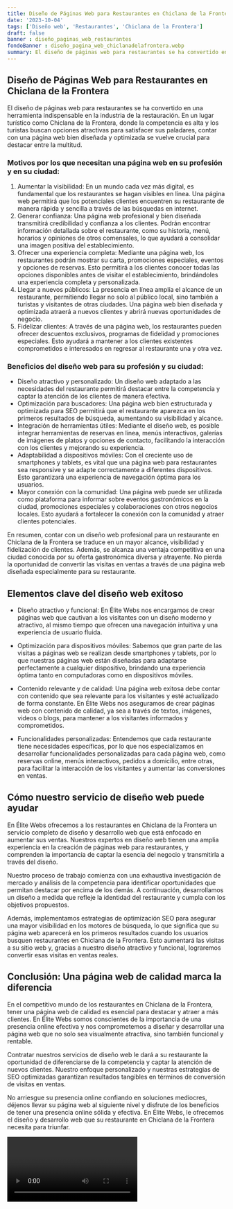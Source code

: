 ```yaml
---
title: Diseño de Páginas Web para Restaurantes en Chiclana de la Frontera
date: '2023-10-04'
tags: ['Diseño web', 'Restaurantes', 'Chiclana de la Frontera']
draft: false
banner : diseño_paginas_web_restaurantes
fondoBanner : diseño_pagina_web_chiclanadelafrontera.webp
summary: El diseño de páginas web para restaurantes se ha convertido en una herramienta indispensable en la industria de la restauración. En un lugar turístico como Chiclana de la Frontera, donde la competencia es alta y los turistas buscan opciones atractivas para satisfacer sus paladares, contar con una página web bien diseñada y optimizada se vuelve crucial para destacar entre la multitud.
---
```


## Diseño de Páginas Web para Restaurantes en Chiclana de la Frontera

El diseño de páginas web para restaurantes se ha convertido en una herramienta indispensable en la industria de la restauración. En un lugar turístico como Chiclana de la Frontera, donde la competencia es alta y los turistas buscan opciones atractivas para satisfacer sus paladares, contar con una página web bien diseñada y optimizada se vuelve crucial para destacar entre la multitud.

### Motivos por los que necesitan una página web en su profesión y en su ciudad:

1. Aumentar la visibilidad: En un mundo cada vez más digital, es fundamental que los restaurantes se hagan visibles en línea. Una página web permitirá que los potenciales clientes encuentren su restaurante de manera rápida y sencilla a través de las búsquedas en internet.
2. Generar confianza: Una página web profesional y bien diseñada transmitirá credibilidad y confianza a los clientes. Podrán encontrar información detallada sobre el restaurante, como su historia, menú, horarios y opiniones de otros comensales, lo que ayudará a consolidar una imagen positiva del establecimiento.
3. Ofrecer una experiencia completa: Mediante una página web, los restaurantes podrán mostrar su carta, promociones especiales, eventos y opciones de reservas. Esto permitirá a los clientes conocer todas las opciones disponibles antes de visitar el establecimiento, brindándoles una experiencia completa y personalizada.
4. Llegar a nuevos públicos: La presencia en línea amplía el alcance de un restaurante, permitiendo llegar no solo al público local, sino también a turistas y visitantes de otras ciudades. Una página web bien diseñada y optimizada atraerá a nuevos clientes y abrirá nuevas oportunidades de negocio.
5. Fidelizar clientes: A través de una página web, los restaurantes pueden ofrecer descuentos exclusivos, programas de fidelidad y promociones especiales. Esto ayudará a mantener a los clientes existentes comprometidos e interesados en regresar al restaurante una y otra vez.

### Beneficios del diseño web para su profesión y su ciudad:

- Diseño atractivo y personalizado: Un diseño web adaptado a las necesidades del restaurante permitirá destacar entre la competencia y captar la atención de los clientes de manera efectiva.
- Optimización para buscadores: Una página web bien estructurada y optimizada para SEO permitirá que el restaurante aparezca en los primeros resultados de búsqueda, aumentando su visibilidad y alcance.
- Integración de herramientas útiles: Mediante el diseño web, es posible integrar herramientas de reservas en línea, menús interactivos, galerías de imágenes de platos y opciones de contacto, facilitando la interacción con los clientes y mejorando su experiencia.
- Adaptabilidad a dispositivos móviles: Con el creciente uso de smartphones y tablets, es vital que una página web para restaurantes sea responsive y se adapte correctamente a diferentes dispositivos. Esto garantizará una experiencia de navegación óptima para los usuarios.
- Mayor conexión con la comunidad: Una página web puede ser utilizada como plataforma para informar sobre eventos gastronómicos en la ciudad, promociones especiales y colaboraciones con otros negocios locales. Esto ayudará a fortalecer la conexión con la comunidad y atraer clientes potenciales.

En resumen, contar con un diseño web profesional para un restaurante en Chiclana de la Frontera se traduce en un mayor alcance, visibilidad y fidelización de clientes. Además, se alcanza una ventaja competitiva en una ciudad conocida por su oferta gastronómica diversa y atrayente. No pierda la oportunidad de convertir las visitas en ventas a través de una página web diseñada especialmente para su restaurante.

<GifSeo />

<Cta />

## Elementos clave del diseño web exitoso

- Diseño atractivo y funcional: En Élite Webs nos encargamos de crear páginas web que cautivan a los visitantes con un diseño moderno y atractivo, al mismo tiempo que ofrecen una navegación intuitiva y una experiencia de usuario fluida.

- Optimización para dispositivos móviles: Sabemos que gran parte de las visitas a páginas web se realizan desde smartphones y tablets, por lo que nuestras páginas web están diseñadas para adaptarse perfectamente a cualquier dispositivo, brindando una experiencia óptima tanto en computadoras como en dispositivos móviles.

- Contenido relevante y de calidad: Una página web exitosa debe contar con contenido que sea relevante para los visitantes y esté actualizado de forma constante. En Élite Webs nos aseguramos de crear páginas web con contenido de calidad, ya sea a través de textos, imágenes, videos o blogs, para mantener a los visitantes informados y comprometidos.

- Funcionalidades personalizadas: Entendemos que cada restaurante tiene necesidades específicas, por lo que nos especializamos en desarrollar funcionalidades personalizadas para cada página web, como reservas online, menús interactivos, pedidos a domicilio, entre otras, para facilitar la interacción de los visitantes y aumentar las conversiones en ventas.

## Cómo nuestro servicio de diseño web puede ayudar

En Élite Webs ofrecemos a los restaurantes en Chiclana de la Frontera un servicio completo de diseño y desarrollo web que está enfocado en aumentar sus ventas. Nuestros expertos en diseño web tienen una amplia experiencia en la creación de páginas web para restaurantes, y comprenden la importancia de captar la esencia del negocio y transmitirla a través del diseño.

Nuestro proceso de trabajo comienza con una exhaustiva investigación de mercado y análisis de la competencia para identificar oportunidades que permitan destacar por encima de los demás. A continuación, desarrollamos un diseño a medida que refleje la identidad del restaurante y cumpla con los objetivos propuestos.

Además, implementamos estrategias de optimización SEO para asegurar una mayor visibilidad en los motores de búsqueda, lo que significa que su página web aparecerá en los primeros resultados cuando los usuarios busquen restaurantes en Chiclana de la Frontera. Esto aumentará las visitas a su sitio web y, gracias a nuestro diseño atractivo y funcional, lograremos convertir esas visitas en ventas reales.

## Conclusión: Una página web de calidad marca la diferencia

En el competitivo mundo de los restaurantes en Chiclana de la Frontera, tener una página web de calidad es esencial para destacar y atraer a más clientes. En Élite Webs somos conscientes de la importancia de una presencia online efectiva y nos comprometemos a diseñar y desarrollar una página web que no solo sea visualmente atractiva, sino también funcional y rentable.

Contratar nuestros servicios de diseño web le dará a su restaurante la oportunidad de diferenciarse de la competencia y captar la atención de nuevos clientes. Nuestro enfoque personalizado y nuestras estrategias de SEO optimizadas garantizan resultados tangibles en términos de conversión de visitas en ventas.

No arriesgue su presencia online confiando en soluciones mediocres, déjenos llevar su página web al siguiente nivel y disfrute de los beneficios de tener una presencia online sólida y efectiva. En Élite Webs, le ofrecemos el diseño y desarrollo web que su restaurante en Chiclana de la Frontera necesita para triunfar.

<Video />

<CtaBot job='Restaurantes' city='Chiclana de la Frontera'/>

<Gmaps query='Chiclana de la Frontera+españa+maps' />